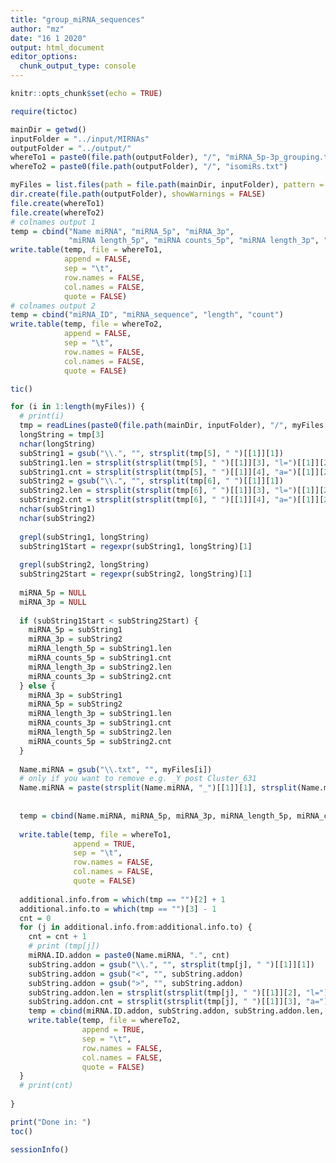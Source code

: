 ```yaml
---
title: "group_miRNA_sequences"
author: "mz"
date: "16 1 2020"
output: html_document
editor_options: 
  chunk_output_type: console
---
```


```r
knitr::opts_chunk$set(echo = TRUE)
```



```r

require(tictoc)


```

```r


mainDir = getwd()
inputFolder = "../input/MIRNAs"
outputFolder = "../output/"
whereTo1 = paste0(file.path(outputFolder), "/", "miRNA_5p-3p_grouping.txt")
whereTo2 = paste0(file.path(outputFolder), "/", "isomiRs.txt")

myFiles = list.files(path = file.path(mainDir, inputFolder), pattern = "\\.txt$")
dir.create(file.path(outputFolder), showWarnings = FALSE)
file.create(whereTo1)
file.create(whereTo2)
# colnames output 1
temp = cbind("Name miRNA", "miRNA_5p", "miRNA_3p",
             "miRNA length_5p", "miRNA counts_5p", "miRNA length_3p", "miRNA counts_3p")
write.table(temp, file = whereTo1, 
            append = FALSE, 
            sep = "\t",
            row.names = FALSE,
            col.names = FALSE,
            quote = FALSE)
# colnames output 2
temp = cbind("miRNA_ID", "miRNA_sequence", "length", "count")
write.table(temp, file = whereTo2, 
            append = FALSE, 
            sep = "\t",
            row.names = FALSE,
            col.names = FALSE,
            quote = FALSE)

tic()

for (i in 1:length(myFiles)) {
  # print(i)
  tmp = readLines(paste0(file.path(mainDir, inputFolder), "/", myFiles[i]))
  longString = tmp[3]
  nchar(longString)
  subString1 = gsub("\\.", "", strsplit(tmp[5], " ")[[1]][1])
  subString1.len = strsplit(strsplit(tmp[5], " ")[[1]][3], "l=")[[1]][2]
  subString1.cnt = strsplit(strsplit(tmp[5], " ")[[1]][4], "a=")[[1]][2]
  subString2 = gsub("\\.", "", strsplit(tmp[6], " ")[[1]][1])
  subString2.len = strsplit(strsplit(tmp[6], " ")[[1]][3], "l=")[[1]][2]
  subString2.cnt = strsplit(strsplit(tmp[6], " ")[[1]][4], "a=")[[1]][2]
  nchar(subString1)
  nchar(subString2)
  
  grepl(subString1, longString)
  subString1Start = regexpr(subString1, longString)[1]
  
  grepl(subString2, longString)
  subString2Start = regexpr(subString2, longString)[1]
  
  miRNA_5p = NULL
  miRNA_3p = NULL
  
  if (subString1Start < subString2Start) {
    miRNA_5p = subString1
    miRNA_3p = subString2
    miRNA_length_5p = subString1.len
    miRNA_counts_5p = subString1.cnt
    miRNA_length_3p = subString2.len
    miRNA_counts_3p = subString2.cnt
  } else {
    miRNA_3p = subString1
    miRNA_5p = subString2
    miRNA_length_3p = subString1.len
    miRNA_counts_3p = subString1.cnt
    miRNA_length_5p = subString2.len
    miRNA_counts_5p = subString2.cnt
  }
  
  Name.miRNA = gsub("\\.txt", "", myFiles[i])
  # only if you want to remove e.g. _Y post Cluster_631
  Name.miRNA = paste(strsplit(Name.miRNA, "_")[[1]][1], strsplit(Name.miRNA, "_")[[1]][2], sep = "_")
  
  
  temp = cbind(Name.miRNA, miRNA_5p, miRNA_3p, miRNA_length_5p, miRNA_counts_5p, miRNA_length_3p, miRNA_counts_3p)
  
  write.table(temp, file = whereTo1, 
              append = TRUE, 
              sep = "\t",
              row.names = FALSE,
              col.names = FALSE,
              quote = FALSE)
  
  additional.info.from = which(tmp == "")[2] + 1
  additional.info.to = which(tmp == "")[3] - 1
  cnt = 0
  for (j in additional.info.from:additional.info.to) {
    cnt = cnt + 1
    # print (tmp[j])
    miRNA.ID.addon = paste0(Name.miRNA, ".", cnt)
    subString.addon = gsub("\\.", "", strsplit(tmp[j], " ")[[1]][1])
    subString.addon = gsub("<", "", subString.addon)
    subString.addon = gsub(">", "", subString.addon)
    subString.addon.len = strsplit(strsplit(tmp[j], " ")[[1]][2], "l=")[[1]][2]
    subString.addon.cnt = strsplit(strsplit(tmp[j], " ")[[1]][3], "a=")[[1]][2]
    temp = cbind(miRNA.ID.addon, subString.addon, subString.addon.len, subString.addon.cnt)
    write.table(temp, file = whereTo2, 
                append = TRUE, 
                sep = "\t",
                row.names = FALSE,
                col.names = FALSE,
                quote = FALSE)
  }
  # print(cnt)
  
}

print("Done in: ")
toc()

sessionInfo()

```

